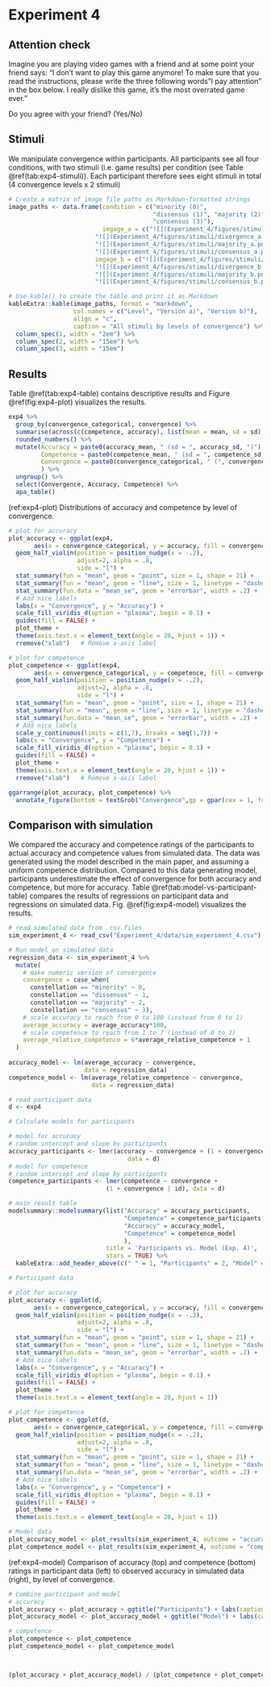# Experiment 4 {#exp4}

\FloatBarrier

## Attention check

Imagine you are playing video games with a friend and at some point your friend says: “I don’t want to play this game anymore! To make sure that you read the instructions, please write the three following words "I pay attention" in the box below. I really dislike this game, it's the most overrated game ever.”

Do you agree with your friend? (Yes/No)

## Stimuli

We manipulate convergence within participants. All participants see all four conditions, with two stimuli (i.e. game results) per condition (see Table \@ref(tab:exp4-stimuli)). Each participant therefore sees eight stimuli in total (4 convergence levels x 2 stimuli)

```r
# Create a matrix of image file paths as Markdown-formatted strings
image_paths <- data.frame(condition = c("minority (0)", 
                                        "dissensus (1)", "majority (2)", 
                                        "consensus (3)"),
                          imgage_a = c("![](Experiment_4/figures/stimuli/opp_majority_a.png){ width=60% }", 
                        "![](Experiment_4/figures/stimuli/divergence_a.png){ width=60% }",
                        "![](Experiment_4/figures/stimuli/majority_a.png){ width=60% }", 
                        "![](Experiment_4/figures/stimuli/consensus_a.png){ width=60% }"),
                        imgage_b = c("![](Experiment_4/figures/stimuli/opp_majority_b.png){ width=60% }", 
                        "![](Experiment_4/figures/stimuli/divergence_b.png){ width=60% }",
                        "![](Experiment_4/figures/stimuli/majority_b.png){ width=60% }", 
                        "![](Experiment_4/figures/stimuli/consensus_b.png){ width=60% }"))

# Use kable() to create the table and print it as Markdown
kableExtra::kable(image_paths, format = "markdown",
                  col.names = c("Level", "Version a)", "Version b)"), 
                  align = "c",
                  caption = "All stimuli by levels of convergence") %>%
  column_spec(1, width = "2em") %>%
  column_spec(2, width = "15em") %>%
  column_spec(3, width = "15em") 

```

## Results

Table \@ref(tab:exp4-table) contains descriptive results and Figure \@ref(fig:exp4-plot) visualizes the results.

```r
exp4 %>% 
  group_by(convergence_categorical, convergence) %>% 
  summarise(across(c(competence, accuracy), list(mean = mean, sd = sd))) %>% 
  rounded_numbers() %>% 
  mutate(Accuracy = paste0(accuracy_mean, " (sd = ", accuracy_sd, ")"),
         Competence = paste0(competence_mean, " (sd = ", competence_sd, ")"),
         Convergence = paste0(convergence_categorical, " (", convergence, ")")
         ) %>% 
  ungroup() %>% 
  select(Convergence, Accuracy, Competence) %>% 
  apa_table()
```

(ref:exp4-plot) Distributions of accuracy and competence by level of convergence.

```r
# plot for accuracy
plot_accuracy <- ggplot(exp4,
       aes(x = convergence_categorical, y = accuracy, fill = convergence_categorical)) +
  geom_half_violin(position = position_nudge(x = -.2),
                   adjust=2, alpha = .8,
                   side = "l") +
  stat_summary(fun = "mean", geom = "point", size = 1, shape = 21) +
  stat_summary(fun = "mean", geom = "line", size = 1, linetype = "dashed") +
  stat_summary(fun.data = "mean_se", geom = "errorbar", width = .2) +
  # Add nice labels
  labs(x = "Convergence", y = "Accuracy") +
  scale_fill_viridis_d(option = "plasma", begin = 0.1) +
  guides(fill = FALSE) +
  plot_theme + 
  theme(axis.text.x = element_text(angle = 20, hjust = 1)) +  
  rremove("xlab")   # Remove x-axis label

# plot for competence
plot_competence <- ggplot(exp4,
       aes(x = convergence_categorical, y = competence, fill = convergence_categorical)) +
  geom_half_violin(position = position_nudge(x = -.2),
                   adjust=2, alpha = .8,
                   side = "l") +
  stat_summary(fun = "mean", geom = "point", size = 1, shape = 21) +
  stat_summary(fun = "mean", geom = "line", size = 1, linetype = "dashed") +
  stat_summary(fun.data = "mean_se", geom = "errorbar", width = .2) +
  # Add nice labels
  scale_y_continuous(limits = c(1,7), breaks = seq(1,7)) +
  labs(x = "Convergence", y = "Competence") +
  scale_fill_viridis_d(option = "plasma", begin = 0.1) +
  guides(fill = FALSE) +
  plot_theme + 
  theme(axis.text.x = element_text(angle = 20, hjust = 1)) +  
  rremove("xlab")   # Remove x-axis label

ggarrange(plot_accuracy, plot_competence) %>% 
  annotate_figure(bottom = textGrob("Convergence",gp = gpar(cex = 1, fontface = "bold")))
```

## Comparison with simulation

We compared the accuracy and competence ratings of the participants to actual accuracy and competence values from simulated data. The data was generated using the model described in the main paper, and assuming a uniform competence distribution. Compared to this data generating model, participants underestimate the effect of convergence for both accuracy and competence, but more for accuracy. Table \@ref(tab:model-vs-participant-table) compares the results of regressions on participant data and regressions on simulated data. Fig. \@ref(fig:exp4-model) visualizes the results.

```r
# read simulated data from .csv files
sim_experiment_4 <- read_csv("Experiment_4/data/sim_experiment_4.csv")
```

```r
# Run model on simulated data
regression_data <- sim_experiment_4 %>%
  mutate(
    # make numeric version of convergence
    convergence = case_when( 
      constellation == "minority" ~ 0, 
      constellation == "dissensus" ~ 1,
      constellation == "majority" ~ 2,
      constellation == "consensus" ~ 3), 
    # scale accuracy to reach from 0 to 100 (instead from 0 to 1)
    average_accuracy = average_accuracy*100,
    # scale competence to reach from 1 to 7 (instead of 0 to 1)
    average_relative_competence = 6*average_relative_competence + 1 
  ) 
  
accuracy_model <- lm(average_accuracy ~ convergence, 
                     data = regression_data)
competence_model <- lm(average_relative_competence ~ convergence, 
                       data = regression_data)
```

```r
# read participant data
d <- exp4
```


```r
# Calculate models for participants

# model for accuracy
# random intercept and slope by participants
accuracy_participants <- lmer(accuracy ~ convergence + (1 + convergence | id), 
                                 data = d)
# model for competence
# random intercept and slope by participants
competence_participants <- lmer(competence ~ convergence + 
                           (1 + convergence | id), data = d)

# main result table
modelsummary::modelsummary(list("Accuracy" = accuracy_participants, 
                                "Competence" = competence_participants,
                                "Accuracy" = accuracy_model, 
                                "Competence" = competence_model
                                ),
                           title = 'Participants vs. Model (Exp. 4)', 
                           stars = TRUE) %>%
  kableExtra::add_header_above(c(" " = 1, "Participants" = 2, "Model" = 2))
```

```r
# Participant data

# plot for accuracy
plot_accuracy <- ggplot(d,
       aes(x = convergence_categorical, y = accuracy, fill = convergence_categorical)) +
  geom_half_violin(position = position_nudge(x = -.2),
                   adjust=2, alpha = .8,
                   side = "l") +
  stat_summary(fun = "mean", geom = "point", size = 1, shape = 21) +
  stat_summary(fun = "mean", geom = "line", size = 1, linetype = "dashed") +
  stat_summary(fun.data = "mean_se", geom = "errorbar", width = .2) +
  # Add nice labels
  labs(x = "Convergence", y = "Accuracy") +
  scale_fill_viridis_d(option = "plasma", begin = 0.1) +
  guides(fill = FALSE) +
  plot_theme + 
  theme(axis.text.x = element_text(angle = 20, hjust = 1))

# plot for competence
plot_competence <- ggplot(d,
       aes(x = convergence_categorical, y = competence, fill = convergence_categorical)) +
  geom_half_violin(position = position_nudge(x = -.2),
                   adjust=2, alpha = .8,
                   side = "l") +
  stat_summary(fun = "mean", geom = "point", size = 1, shape = 21) +
  stat_summary(fun = "mean", geom = "line", size = 1, linetype = "dashed") +
  stat_summary(fun.data = "mean_se", geom = "errorbar", width = .2) +
  # Add nice labels
  labs(x = "Convergence", y = "Competence") +
  scale_fill_viridis_d(option = "plasma", begin = 0.1) +
  guides(fill = FALSE) +
  plot_theme + 
  theme(axis.text.x = element_text(angle = 20, hjust = 1))
```

```r
# Model data
plot_accuracy_model <- plot_results(sim_experiment_4, outcome = "accuracy")
plot_competence_model <- plot_results(sim_experiment_4, outcome = "competence")
```

(ref:exp4-model) Comparison of accuracy (top) and competence (bottom) ratings in participant data (left) to observed accuracy in simulated data (right), by level of convergence. 

```r
# Combine participant and model
# accuracy
plot_accuracy <- plot_accuracy + ggtitle("Participants") + labs(caption = NULL)
plot_accuracy_model <- plot_accuracy_model + ggtitle("Model") + labs(caption = NULL)

# competence
plot_competence <- plot_competence 
plot_competence_model <- plot_competence_model



(plot_accuracy + plot_accuracy_model) / (plot_competence + plot_competence_model)
```


